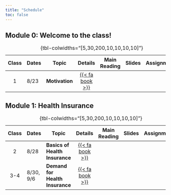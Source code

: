 ```yaml
---
title: "Schedule"
toc: false
---
```


## Module 0: Welcome to the class!

| Class| Dates          | Topic                | Details | Main Reading | Slides | Assignment |
|:---------:|-----------|-----------|:---------:|:---------:|:---------:|:---------:|
|  1   | 8/23      | **Motivation**                   | [{{< fa book >}}](/schedule/class-00.html) |
: {tbl-colwidths="\[5,30,200,10,10,10,10\]"}


## Module 1: Health Insurance

| Class| Dates          | Topic                | Details | Main Reading | Slides | Assignment |
|:---------:|-----------|-----------|:---------:|:---------:|:---------:|:---------:|
|  2   | 8/28      | **Basics of Health Insurance**   | [{{< fa book >}}](/schedule/class-11.html) |
|  3-4 | 8/30, 9/6 | **Demand for Health Insurance**  | [{{< fa book >}}](/schedule/class-12.html) |
: {tbl-colwidths="\[5,30,200,10,10,10,10\]"}